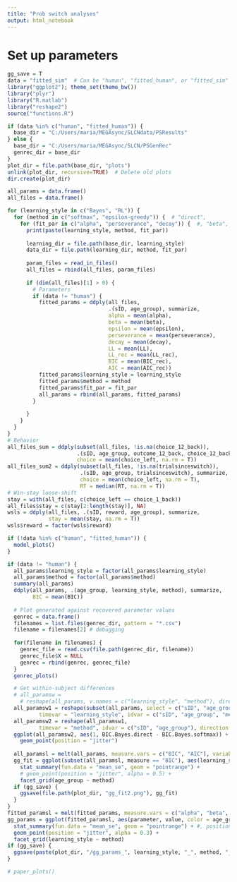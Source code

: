 ```yaml
---
title: "Prob switch analyses"
output: html_notebook
---
```


# Set up parameters

```r
gg_save = T
data = "fitted_sim"  # Can be "human", "fitted_human", or "fitted_sim"
library("ggplot2"); theme_set(theme_bw())
library("plyr")
library("R.matlab")
library("reshape2")
source("functions.R")

if (data %in% c("human", "fitted_human")) {
  base_dir = "C:/Users/maria/MEGAsync/SLCNdata/PSResults"
} else {
  base_dir = "C:/Users/maria/MEGAsync/SLCN/PSGenRec"
  genrec_dir = base_dir
}
plot_dir = file.path(base_dir, "plots")
unlink(plot_dir, recursive=TRUE)  # Delete old plots
dir.create(plot_dir)
```
```r
all_params = data.frame()
all_files = data.frame()

for (learning_style in c("Bayes", "RL")) {
  for (method in c("softmax", "epsilon-greedy")) {  # "direct", 
    for (fit_par in c("alpha", "perseverance", "decay")) {  #, "beta", "epsilon" "_fit_alphabetaepsilonperseverancedecay", "_fit_alpha", "_fit_beta", "_fit_epsilon", "_fit_perseverance", "_fit_decay"
      print(paste(learning_style, method, fit_par))
      
      learning_dir = file.path(base_dir, learning_style)
      data_dir = file.path(learning_dir, method, fit_par)
      
      param_files = read_in_files()
      all_files = rbind(all_files, param_files)
      
      if (dim(all_files)[1] > 0) {
        # Parameters
        if (data != "human") {
          fitted_params = ddply(all_files,
                                .(sID, age_group), summarize,
                                alpha = mean(alpha),
                                beta = mean(beta),
                                epsilon = mean(epsilon),
                                perseverance = mean(perseverance),
                                decay = mean(decay),
                                LL = mean(LL),
                                LL_rec = mean(LL_rec),
                                BIC = mean(BIC_rec),
                                AIC = mean(AIC_rec))
          fitted_params$learning_style = learning_style
          fitted_params$method = method
          fitted_params$fit_par = fit_par
          all_params = rbind(all_params, fitted_params)
        }
        
      }
    }
  }
}
# Behavior
all_files_sum = ddply(subset(all_files, !is.na(choice_12_back)),
                      .(sID, age_group, outcome_12_back, choice_12_back), summarize,
                      choice = mean(choice_left, na.rm = T))
all_files_sum2 = ddply(subset(all_files, !is.na(trialsinceswitch)),
                       .(sID, age_group, trialsinceswitch), summarize,
                       choice = mean(choice_left, na.rm = T),
                       RT = median(RT, na.rm = T))
# Win-stay loose-shift
stay = with(all_files, c(choice_left == choice_1_back))
all_files$stay = c(stay[2:length(stay)], NA)
wsls = ddply(all_files, .(sID, reward, age_group), summarize,
             stay = mean(stay, na.rm = T))
wsls$reward = factor(wsls$reward)

if (!data %in% c("human", "fitted_human")) {
  model_plots()
}
```
```r
if (data != "human") {
  all_params$learning_style = factor(all_params$learning_style)
  all_params$method = factor(all_params$method)
  summary(all_params)
  ddply(all_params, .(age_group, learning_style, method), summarize,
        BIC = mean(BIC))
  
  # Plot generated against recovered parameter values
  genrec = data.frame()
  filenames = list.files(genrec_dir, pattern = "*.csv")
  filename = filenames[2] # debugging
  
  for(filename in filenames) {
    genrec_file = read.csv(file.path(genrec_dir, filename))
    genrec_file$X = NULL
    genrec = rbind(genrec, genrec_file)
  }
  genrec_plots()

  # Get within-subject differences
  # all_paramsw = 
    # reshape(all_params, v.names = c("learning_style", "method"), direction = "wide")#
  all_paramsw1 = reshape(subset(all_params, select = c("sID", "age_group", "BIC", "learning_style", "method")),
          timevar = "learning_style", idvar = c("sID", "age_group", "method"), direction = "wide")
  all_paramsw2 = reshape(all_paramsw1,
          timevar = "method", idvar = c("sID", "age_group"), direction = "wide")
  ggplot(all_paramsw2, aes(1, BIC.Bayes.direct - BIC.Bayes.softmax)) +
    geom_point(position = "jitter")
  
  all_paramsl = melt(all_params, measure.vars = c("BIC", "AIC"), variable.name = "measure")
  gg_fit = ggplot(subset(all_paramsl, measure == "BIC"), aes(learning_style, value, color = learning_style)) +
    stat_summary(fun.data = "mean_se", geom = "pointrange") +
    # geom_point(position = "jitter", alpha = 0.5) +
    facet_grid(age_group ~ method)
  if (gg_save) {
    ggsave(file.path(plot_dir, "gg_fit2.png"), gg_fit)
  }
}
fitted_paramsl = melt(fitted_params, measure.vars = c("alpha", "beta", "epsilon", "perseverance", "decay"), variable.name = "parameter")
gg_params = ggplot(fitted_paramsl, aes(parameter, value, color = age_group, fill = age_group)) +
  stat_summary(fun.data = "mean_se", geom = "pointrange") + #, position = position_dodge(width = 0.8)) +
  geom_point(position = "jitter", alpha = 0.3) +
  facet_grid(learning_style ~ method)
if (gg_save) {
  ggsave(paste(plot_dir, "/gg_params_", learning_style, "_", method, "_", fit_par, ".png", sep = ""), gg_params)
}

# paper_plots()
```
```r
```
